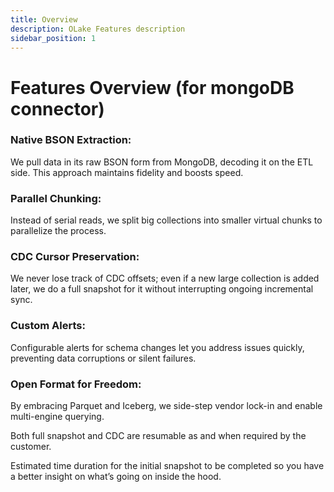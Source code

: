 ```yaml
---
title: Overview
description: OLake Features description
sidebar_position: 1
---
```


# Features Overview (for mongoDB connector)

### Native BSON Extraction: 
We pull data in its raw BSON form from MongoDB, decoding it on the ETL side. This approach maintains fidelity and boosts speed.

### Parallel Chunking: 
Instead of serial reads, we split big collections into smaller virtual chunks to parallelize the process.

### CDC Cursor Preservation: 
We never lose track of CDC offsets; even if a new large collection is added later, we do a full snapshot for it without interrupting ongoing incremental sync.

### Custom Alerts: 
Configurable alerts for schema changes let you address issues quickly, preventing data corruptions or silent failures.

### Open Format for Freedom: 
By embracing Parquet and Iceberg, we side-step vendor lock-in and enable multi-engine querying.

Both full snapshot and CDC are resumable as and when required by the customer.

Estimated time duration for the initial snapshot to be completed so you have a better insight on what’s going on inside the hood.

